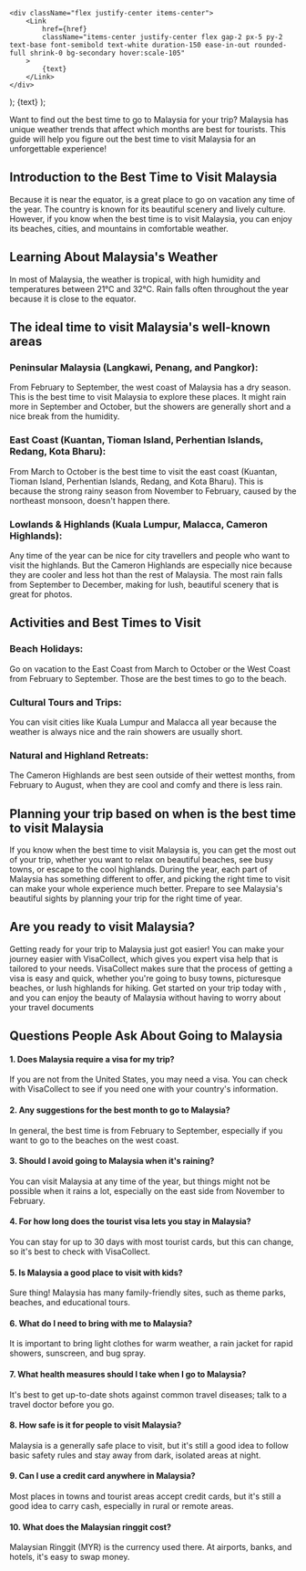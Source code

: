     <div className="flex justify-center items-center">
        <Link
            href={href}
            className="items-center justify-center flex gap-2 px-5 py-2 text-base font-semibold text-white duration-150 ease-in-out rounded-full shrink-0 bg-secondary hover:scale-105"
        >
            {text}
        </Link>
    </div>
);
    <Link
        className="inline-flex items-center justify-center gap-1 text-lg font-semibold text-primary"
        href={href}
    >
        {text}
    </Link>
);

Want to find out the best time to go to Malaysia for your trip? Malaysia has unique weather trends that affect which months are best for tourists. This guide will help you figure out the best time to visit Malaysia for an unforgettable experience!

## Introduction to the Best Time to Visit Malaysia

Because it is near the equator, <LinkText text=" Malaysia" href="/my/"/> is a great place to go on vacation any time of the year. The country is known for its beautiful scenery and lively culture. However, if you know when the best time is to visit Malaysia, you can enjoy its beaches, cities, and mountains in comfortable weather.

## Learning About Malaysia's Weather

In most of Malaysia, the weather is tropical, with high humidity and temperatures between 21°C and 32°C. Rain falls often throughout the year because it is close to the equator.

## The ideal time to visit Malaysia's well-known areas

### Peninsular Malaysia (Langkawi, Penang, and Pangkor):

From February to September, the west coast of Malaysia has a dry season. This is the best time to visit Malaysia to explore these places. It might rain more in September and October, but the showers are generally short and a nice break from the humidity.

### East Coast (Kuantan, Tioman Island, Perhentian Islands, Redang, Kota Bharu):

From March to October is the best time to visit the east coast (Kuantan, Tioman Island, Perhentian Islands, Redang, and Kota Bharu). This is because the strong rainy season from November to February, caused by the northeast monsoon, doesn't happen there.

### Lowlands & Highlands (Kuala Lumpur, Malacca, Cameron Highlands):

Any time of the year can be nice for city travellers and people who want to visit the highlands. But the Cameron Highlands are especially nice because they are cooler and less hot than the rest of Malaysia. The most rain falls from September to December, making for lush, beautiful scenery that is great for photos.

## Activities and Best Times to Visit

### Beach Holidays:

Go on vacation to the East Coast from March to October or the West Coast from February to September. Those are the best times to go to the beach.

### Cultural Tours and Trips:

You can visit cities like Kuala Lumpur and Malacca all year because the weather is always nice and the rain showers are usually short.

### Natural and Highland Retreats:

The Cameron Highlands are best seen outside of their wettest months, from February to August, when they are cool and comfy and there is less rain.

## Planning your trip based on when is the best time to visit Malaysia

If you know when the best time to visit Malaysia is, you can get the most out of your trip, whether you want to relax on beautiful beaches, see busy towns, or escape to the cool highlands. During the year, each part of Malaysia has something different to offer, and picking the right time to visit can make your whole experience much better. Prepare to see Malaysia's beautiful sights by planning your trip for the right time of year.

## Are you ready to visit Malaysia?

Getting ready for your trip to Malaysia just got easier! You can make your journey easier with VisaCollect, which gives you expert visa help that is tailored to your needs. VisaCollect makes sure that the process of getting a visa is easy and quick, whether you're going to busy towns, picturesque beaches, or lush highlands for hiking. Get started on your trip today with <LinkText text=" VisaCollect" href="/"/>, and you can enjoy the beauty of Malaysia without having to worry about your travel documents

## Questions People Ask About Going to Malaysia

#### 1. Does Malaysia require a visa for my trip?

If you are not from the United States, you may need a visa. You can check with VisaCollect to see if you need one with your country's information.

#### 2. Any suggestions for the best month to go to Malaysia?

In general, the best time is from February to September, especially if you want to go to the beaches on the west coast.

#### 3. Should I avoid going to Malaysia when it's raining?

You can visit Malaysia at any time of the year, but things might not be possible when it rains a lot, especially on the east side from November to February.

#### 4. For how long does the tourist visa lets you stay in Malaysia?

You can stay for up to 30 days with most tourist cards, but this can change, so it's best to check with VisaCollect.

#### 5. Is Malaysia a good place to visit with kids?

Sure thing! Malaysia has many family-friendly sites, such as theme parks, beaches, and educational tours.

#### 6. What do I need to bring with me to Malaysia?

It is important to bring light clothes for warm weather, a rain jacket for rapid showers, sunscreen, and bug spray.

#### 7. What health measures should I take when I go to Malaysia?

It's best to get up-to-date shots against common travel diseases; talk to a travel doctor before you go.

#### 8. How safe is it for people to visit Malaysia?

Malaysia is a generally safe place to visit, but it's still a good idea to follow basic safety rules and stay away from dark, isolated areas at night.

#### 9. Can I use a credit card anywhere in Malaysia?

Most places in towns and tourist areas accept credit cards, but it's still a good idea to carry cash, especially in rural or remote areas.

#### 10. What does the Malaysian ringgit cost?

Malaysian Ringgit (MYR) is the currency used there. At airports, banks, and hotels, it's easy to swap money.
